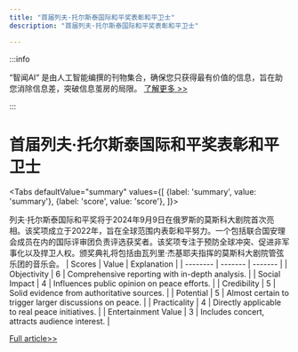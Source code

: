 ```yaml
---
title: "首届列夫·托尔斯泰国际和平奖表彰和平卫士"
description: "首届列夫·托尔斯泰国际和平奖表彰和平卫士"

---
```



:::info

“智闻AI“ 是由人工智能编撰的刊物集合，确保您只获得最有价值的信息，旨在助您消除信息差，突破信息茧房的局限。  [了解更多 >>](/)

:::

# 首届列夫·托尔斯泰国际和平奖表彰和平卫士


<Tabs
	defaultValue="summary"
	values={[
	{label: 'summary', value: 'summary'},
	{label: 'score', value: 'score'},
]}>
<TabItem value="summary">


列夫·托尔斯泰国际和平奖将于2024年9月9日在俄罗斯的莫斯科大剧院首次亮相。该奖项成立于2022年，旨在全球范围内表彰和平努力。一个包括联合国安理会成员在内的国际评审团负责评选获奖者。该奖项专注于预防全球冲突、促进非军事化以及捍卫人权。颁奖典礼将包括由瓦列里·杰基耶夫指挥的莫斯科大剧院管弦乐团的音乐会。
</TabItem>
<TabItem value="score">
	| Scores     | Value   | Explanation |
	| -------- | ------- | ------- |
	| Objectivity  | 6    | Comprehensive reporting with in-depth analysis.    |
	| Social Impact | 4     | Influences public opinion on peace efforts.    |
	| Credibility    | 5    | Solid evidence from authoritative sources.    |
	| Potential    | 5    | Almost certain to trigger larger discussions on peace.    |
	| Practicality    | 4    | Directly applicable to real peace initiatives.    |
	| Entertainment Value    | 3    | Includes concert, attracts audience interest.    |
</TabItem>
</Tabs>

[Full article>>](https://sputniknews.com/20240828/honoring-harmony-inaugural-leo-tolstoy-international-peace-prize-to-celebrate-champions-of-peace-1119937354.html)
